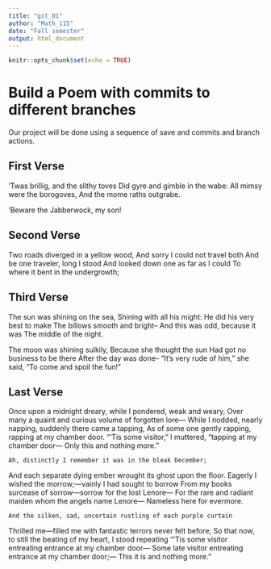 ---
title: "git_01"
author: "Math_115"
date: "Fall semester"
output: html_document
---

```{r setup, include=FALSE}
knitr::opts_chunk$set(echo = TRUE)
```
# Build a Poem with commits to different branches
Our project will be done using a sequence of save and commits and branch actions.
<!-- Do not modify or change any text in "!--" bracketed areas such as this --- these are instructions to
you, if you change any of this the git program will notice it and compromise your git merging strategy !-->

## First Verse 
<!--Put the first five lines of a poem by Lewis Carrol in this section!-->  

'Twas brillig, and the slithy toves
Did gyre and gimble in the wabe:
All mimsy were the borogoves,
And the mome raths outgrabe.

'Beware the Jabberwock, my son!

## Second Verse
<!--Put the first five lines of a poem by Robert Frost here!-->  

Two roads diverged in a yellow wood,
And sorry I could not travel both
And be one traveler, long I stood
And looked down one as far as I could
To where it bent in the undergrowth; 

## Third Verse
<!--Put the first two verses of The Walrus and the Carpenter here!-->  

The sun was shining on the sea,
Shining with all his might:
He did his very best to make
The billows smooth and bright--
And this was odd, because it was
The middle of the night.

The moon was shining sulkily,
Because she thought the sun
Had got no business to be there
After the day was done--
"It's very rude of him," she said,
"To come and spoil the fun!"

## Last Verse
<!--Put a short poem of your choice 8-20 lines,here!-->  

Once upon a midnight dreary, while I pondered, weak and weary,
Over many a quaint and curious volume of forgotten lore—
    While I nodded, nearly napping, suddenly there came a tapping,
As of some one gently rapping, rapping at my chamber door.
“’Tis some visitor,” I muttered, “tapping at my chamber door—
            Only this and nothing more.”

    Ah, distinctly I remember it was in the bleak December;
And each separate dying ember wrought its ghost upon the floor.
    Eagerly I wished the morrow;—vainly I had sought to borrow
    From my books surcease of sorrow—sorrow for the lost Lenore—
For the rare and radiant maiden whom the angels name Lenore—
            Nameless here for evermore.

    And the silken, sad, uncertain rustling of each purple curtain
Thrilled me—filled me with fantastic terrors never felt before;
    So that now, to still the beating of my heart, I stood repeating
    “’Tis some visitor entreating entrance at my chamber door—
Some late visitor entreating entrance at my chamber door;—
            This it is and nothing more.”
